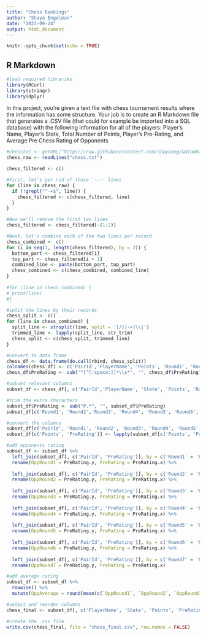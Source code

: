 ```yaml
---
title: "Chess Rankings"
author: "Shaya Engelman"
date: "2023-09-24"
output: html_document
---
```


```r
knitr::opts_chunk$set(echo = TRUE)
```

## R Markdown
```r
#load required libraries
library(RCurl)
library(stringr)
library(dplyr)

```


In this project, you’re given a text file with chess tournament results where the information has some structure. Your 
job is to create an R Markdown file that generates a .CSV file (that could for example be imported into a SQL database) 
with the following information for all of the players:
Player’s Name, Player’s State, Total Number of Points, Player’s Pre-Rating, and Average Pre Chess Rating of Opponents
```r
#chesstxt <- getURL("https://raw.githubusercontent.com/Shayaeng/Data607/main/Project1/chess.txt")
chess_raw <- readLines("chess.txt")

chess_filtered <- c()

#First, let's get rid of those '---' lines
for (line in chess_raw) {
  if (!grepl("^-+$", line)) {
    chess_filtered <- c(chess_filtered, line)
  }
}

#Now we'll remove the first two lines
chess_filtered <- chess_filtered[-(1:2)]

#Next, let's combine each of the two lines per record
chess_combined <- c()
for (i in seq(1, length(chess_filtered), by = 2)) {
  bottom_part <- chess_filtered[i]
  top_part <- chess_filtered[i + 1]
  combined_line <- paste(bottom_part, top_part)
  chess_combined <- c(chess_combined, combined_line)
}
  
#for (line in chess_combined) {
# print(line)
#}

#split the lines by their records
chess_split <- c()
for (line in chess_combined) {
  split_line <- strsplit(line, split = '[/]|->|\\|')
  trimmed_line <- lapply(split_line, str_trim)
  chess_split <- c(chess_split, trimmed_line)
}

#convert to data frame
chess_df <- data.frame(do.call(rbind, chess_split))
colnames(chess_df) <- c('PairId','PlayerName', 'Points', 'Round1', 'Round2', 'Round3', 'Round4', 'Round5', 'Round6', 'Round7', 'State', 'ChessId', 'PreRating', 'PostRating', '?', 'Result1', 'Result2', 'Result3', 'Result4', 'Result5', 'Result6', 'Result7')
chess_df$PreRating <- sub("^[^[:space:]]*\\s*", "", chess_df$PreRating)

#subset relevant columns
subset_df <- chess_df[, c('PairId','PlayerName', 'State', 'Points', 'Round1', 'Round2', 'Round3', 'Round4', 'Round5', 'Round6', 'Round7', 'PreRating')]

#trim the extra characters
subset_df$PreRating <- sub("P.*", "", subset_df$PreRating)
subset_df[c('Round1', 'Round2','Round3', 'Round4', 'Round5', 'Round6', 'Round7')] <- lapply(subset_df[c('Round1', 'Round2','Round3', 'Round4', 'Round5', 'Round6', 'Round7')], function(x) sub("^[^[:space:]]*\\s*", "", x))

#convert the columns
subset_df[c('PairId', 'Round1', 'Round2', 'Round3', 'Round4', 'Round5', 'Round6', 'Round7')] <- lapply(subset_df[c('PairId', 'Round1', 'Round2', 'Round3', 'Round4', 'Round5', 'Round6', 'Round7')], as.integer)
subset_df[c('Points', 'PreRating')] <- lapply(subset_df[c('Points', 'PreRating')], as.numeric)

#add opponents rating
subset_df <- subset_df %>%
  left_join(subset_df[, c('PairId', 'PreRating')], by = c('Round1' = 'PairId')) %>%
  rename(OppRound1 = PreRating.y, PreRating = PreRating.x) %>%
  
  left_join(subset_df[, c('PairId', 'PreRating')], by = c('Round2' = 'PairId')) %>%
  rename(OppRound2 = PreRating.y, PreRating = PreRating.x) %>%
  
  left_join(subset_df[, c('PairId', 'PreRating')], by = c('Round3' = 'PairId')) %>%
  rename(OppRound3 = PreRating.y, PreRating = PreRating.x) %>%
  
  left_join(subset_df[, c('PairId', 'PreRating')], by = c('Round4' = 'PairId')) %>%
  rename(OppRound4 = PreRating.y, PreRating = PreRating.x) %>%
  
  left_join(subset_df[, c('PairId', 'PreRating')], by = c('Round5' = 'PairId')) %>%
  rename(OppRound5 = PreRating.y, PreRating = PreRating.x) %>%
  
  left_join(subset_df[, c('PairId', 'PreRating')], by = c('Round6' = 'PairId')) %>%
  rename(OppRound6 = PreRating.y, PreRating = PreRating.x) %>%
  
  left_join(subset_df[, c('PairId', 'PreRating')], by = c('Round7' = 'PairId')) %>%
  rename(OppRound7 = PreRating.y, PreRating = PreRating.x)

#add average rating
subset_df <- subset_df %>%
  rowwise() %>%
  mutate(OppAverage = round(mean(c(`OppRound1`, `OppRound2`, `OppRound3`, `OppRound4`, `OppRound5`, `OppRound6`, `OppRound7`), na.rm = TRUE)))

#select and reorder columns
chess_final <- subset_df[, c('PlayerName', 'State', 'Points', 'PreRating', 'OppAverage')]

#create the .csv file
write.csv(chess_final, file = "chess_final.csv", row.names = FALSE)
```
